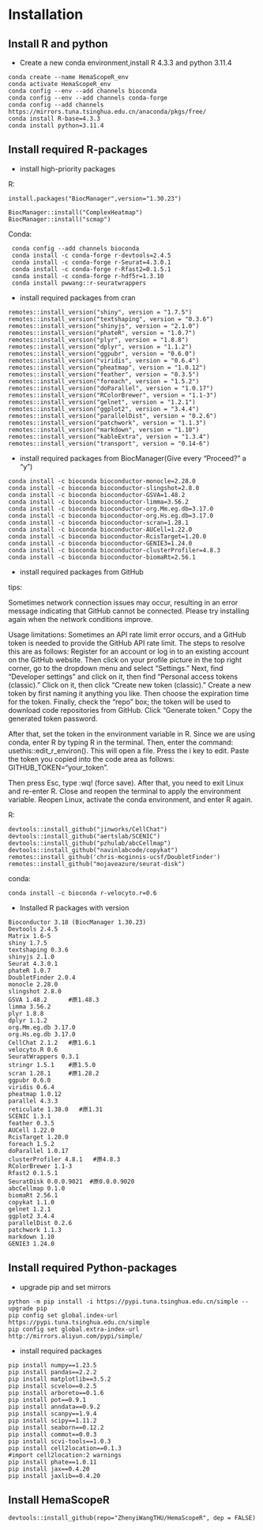 # Installation

## Install R and python

-   Create a new conda environment,install R 4.3.3 and python 3.11.4

```
conda create --name HemaScopeR_env
conda activate HemaScopeR_env
conda config --env --add channels bioconda
conda config --env --add channels conda-forge
conda config --add channels https://mirrors.tuna.tsinghua.edu.cn/anaconda/pkgs/free/
conda install R-base=4.3.3
conda install python=3.11.4
```

## Install required R-packages

-   install high-priority packages

R:

```         
install.packages("BiocManager",version="1.30.23")

BiocManager::install("ComplexHeatmap")     
BiocManager::install("scmap")
```

Conda:

```         
 conda config --add channels bioconda
 conda install -c conda-forge r-devtools=2.4.5      
 conda install -c conda-forge r-Seurat=4.3.0.1       
 conda install -c conda-forge r-Rfast2=0.1.5.1      
 conda install -c conda-forge r-hdf5r=1.3.10
 conda install pwwang::r-seuratwrappers
```

-   install required packages from cran

```         
remotes::install_version("shiny", version = "1.7.5")
remotes::install_version("textshaping", version = "0.3.6")
remotes::install_version("shinyjs", version = "2.1.0")
remotes::install_version("phateR", version = "1.0.7")
remotes::install_version("plyr", version = "1.8.8")
remotes::install_version("dplyr", version = "1.1.2")
remotes::install_version("ggpubr", version = "0.6.0")
remotes::install_version("viridis", version = "0.6.4")
remotes::install_version("pheatmap", version = "1.0.12")
remotes::install_version("feather", version = "0.3.5")
remotes::install_version("foreach", version = "1.5.2")
remotes::install_version("doParallel", version = "1.0.17")
remotes::install_version("RColorBrewer", version = "1.1-3")
remotes::install_version("gelnet", version = "1.2.1")
remotes::install_version("ggplot2", version = "3.4.4")
remotes::install_version("parallelDist", version = "0.2.6")
remotes::install_version("patchwork", version = "1.1.3")
remotes::install_version("markdown", version = "1.10")
remotes::install_version("kableExtra", version = "1.3.4")
remotes::install_version("transport", version = "0.14-6")
```

-   install required packages from BiocManager(Give every "Proceed?" a "y")

```         
conda install -c bioconda bioconductor-monocle=2.28.0
conda install -c bioconda bioconductor-slingshot=2.8.0
conda install -c bioconda bioconductor-GSVA=1.48.2
conda install -c bioconda bioconductor-limma=3.56.2
conda install -c bioconda bioconductor-org.Mm.eg.db=3.17.0
conda install -c bioconda bioconductor-org.Hs.eg.db=3.17.0
conda install -c bioconda bioconductor-scran=1.28.1
conda install -c bioconda bioconductor-AUCell=1.22.0
conda install -c bioconda bioconductor-RcisTarget=1.20.0
conda install -c bioconda bioconductor-GENIE3=1.24.0
conda install -c bioconda bioconductor-clusterProfiler=4.8.3
conda install -c bioconda bioconductor-biomaRt=2.56.1
```

-   install required packages from GitHub

tips:

Sometimes network connection issues may occur, resulting in an error message indicating that GitHub cannot be connected. Please try installing again when the network conditions improve.

Usage limitations: Sometimes an API rate limit error occurs, and a GitHub token is needed to provide the GitHub API rate limit. The steps to resolve this are as follows: Register for an account or log in to an existing account on the GitHub website. Then click on your profile picture in the top right corner, go to the dropdown menu and select "Settings." Next, find "Developer settings" and click on it, then find "Personal access tokens (classic)." Click on it, then click "Create new token (classic)." Create a new token by first naming it anything you like. Then choose the expiration time for the token. Finally, check the "repo" box; the token will be used to download code repositories from GitHub. Click "Generate token." Copy the generated token password.

After that, set the token in the environment variable in R. Since we are using conda, enter R by typing R in the terminal. Then, enter the command: usethis::edit_r_environ(). This will open a file. Press the i key to edit. Paste the token you copied into the code area as follows: GITHUB_TOKEN="your_token".

Then press Esc, type :wq! (force save). After that, you need to exit Linux and re-enter R. Close and reopen the terminal to apply the environment variable. Reopen Linux, activate the conda environment, and enter R again.

R:

```         
devtools::install_github("jinworks/CellChat")
devtools::install_github("aertslab/SCENIC")
devtools::install_github("pzhulab/abcCellmap")
devtools::install_github("navinlabcode/copykat")
remotes::install_github('chris-mcginnis-ucsf/DoubletFinder')
remotes::install_github("mojaveazure/seurat-disk")
```

conda:

```         
conda install -c bioconda r-velocyto.r=0.6
```

-   Installed R packages with version

```         
Bioconductor 3.18 (BiocManager 1.30.23)
Devtools 2.4.5
Matrix 1.6-5
shiny 1.7.5
textshaping 0.3.6
shinyjs 2.1.0
Seurat 4.3.0.1
phateR 1.0.7
DoubletFinder 2.0.4
monocle 2.28.0
slingshot 2.8.0
GSVA 1.48.2      #原1.48.3
limma 3.56.2
plyr 1.8.8
dplyr 1.1.2
org.Mm.eg.db 3.17.0
org.Hs.eg.db 3.17.0
CellChat 2.1.2   #原1.6.1
velocyto.R 0.6
SeuratWrappers 0.3.1
stringr 1.5.1    #原1.5.0
scran 1.28.1     #原1.28.2
ggpubr 0.6.0
viridis 0.6.4
pheatmap 1.0.12
parallel 4.3.3
reticulate 1.38.0   #原1.31
SCENIC 1.3.1
feather 0.3.5
AUCell 1.22.0
RcisTarget 1.20.0
foreach 1.5.2
doParallel 1.0.17
clusterProfiler 4.8.1   #原4.8.3
RColorBrewer 1.1-3
Rfast2 0.1.5.1
SeuratDisk 0.0.0.9021  #原0.0.0.9020
abcCellmap 0.1.0 
biomaRt 2.56.1
copykat 1.1.0
gelnet 1.2.1
ggplot2 3.4.4
parallelDist 0.2.6
patchwork 1.1.3
markdown 1.10
GENIE3 1.24.0
```

## Install required Python-packages

-   upgrade pip and set mirrors

```         
python -m pip install -i https://pypi.tuna.tsinghua.edu.cn/simple --upgrade pip
pip config set global.index-url https://pypi.tuna.tsinghua.edu.cn/simple
pip config set global.extra-index-url http://mirrors.aliyun.com/pypi/simple/
```

-   install required packages

```         
pip install numpy==1.23.5
pip install pandas==2.2.2
pip install matplotlib==3.5.2
pip install scvelo==0.2.5
pip install arboreto==0.1.6
pip install pot==0.9.1
pip install anndata==0.9.2
pip install scanpy==1.9.4
pip install scipy==1.11.2
pip install seaborn==0.12.2
pip install commot==0.0.3
pip install scvi-tools==1.0.3
pip install cell2location==0.1.3 
#import cell2location:2 warnings
pip install phate==1.0.11
pip install jax==0.4.20
pip install jaxlib==0.4.20
```

## Install HemaScopeR

```         
devtools::install_github(repo="ZhenyiWangTHU/HemaScopeR", dep = FALSE)
```
